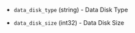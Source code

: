 <!-- Code generated from the comments of the VolcengineDataDiskConfig struct in builder/ecs/volcengine_ecs_config.go; DO NOT EDIT MANUALLY -->

- `data_disk_type` (string) - Data Disk Type

- `data_disk_size` (int32) - Data Disk Size

<!-- End of code generated from the comments of the VolcengineDataDiskConfig struct in builder/ecs/volcengine_ecs_config.go; -->
